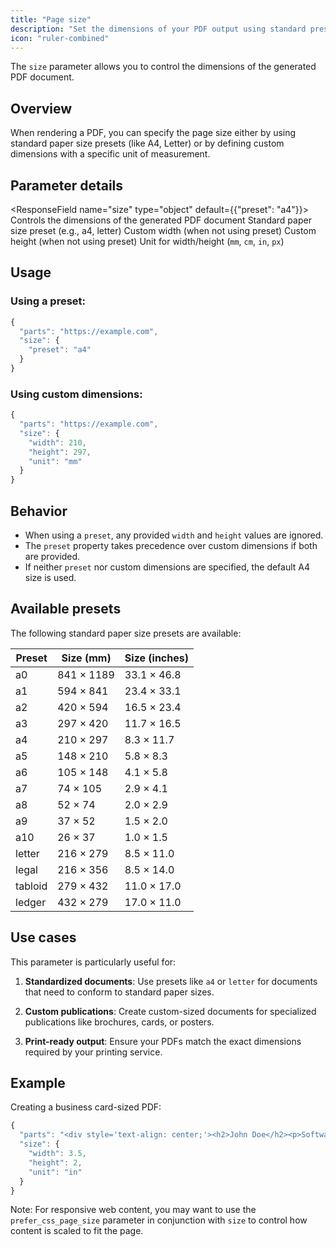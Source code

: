 ```yaml
---
title: "Page size"
description: "Set the dimensions of your PDF output using standard presets or custom sizes"
icon: "ruler-combined"
---
```


The `size` parameter allows you to control the dimensions of the generated PDF document.

## Overview

When rendering a PDF, you can specify the page size either by using standard paper size presets (like A4, Letter) or by defining custom dimensions with a specific unit of measurement.

## Parameter details

<ResponseField name="size" type="object" default={{"preset": "a4"}}>
  Controls the dimensions of the generated PDF document
  <Expandable title="Properties">
    <ResponseField name="preset" type="enum<string>">
      Standard paper size preset (e.g., a4, letter)
    </ResponseField>
    <ResponseField name="width" type="number">
      Custom width (when not using preset)
    </ResponseField>
    <ResponseField name="height" type="number">
      Custom height (when not using preset)
    </ResponseField>
    <ResponseField name="unit" type="enum<string>" default="mm">
      Unit for width/height (`mm`, `cm`, `in`, `px`)
    </ResponseField>
  </Expandable>
</ResponseField>

## Usage

### Using a preset:

```javascript
{
  "parts": "https://example.com",
  "size": {
    "preset": "a4"
  }
}
```

### Using custom dimensions:

```javascript
{
  "parts": "https://example.com",
  "size": {
    "width": 210,
    "height": 297,
    "unit": "mm"
  }
}
```

## Behavior

- When using a `preset`, any provided `width` and `height` values are ignored.
- The `preset` property takes precedence over custom dimensions if both are provided.
- If neither `preset` nor custom dimensions are specified, the default A4 size is used.

## Available presets

The following standard paper size presets are available:

| Preset | Size (mm) | Size (inches) |
|--------|-----------|---------------|
| a0 | 841 × 1189 | 33.1 × 46.8 |
| a1 | 594 × 841 | 23.4 × 33.1 |
| a2 | 420 × 594 | 16.5 × 23.4 |
| a3 | 297 × 420 | 11.7 × 16.5 |
| a4 | 210 × 297 | 8.3 × 11.7 |
| a5 | 148 × 210 | 5.8 × 8.3 |
| a6 | 105 × 148 | 4.1 × 5.8 |
| a7 | 74 × 105 | 2.9 × 4.1 |
| a8 | 52 × 74 | 2.0 × 2.9 |
| a9 | 37 × 52 | 1.5 × 2.0 |
| a10 | 26 × 37 | 1.0 × 1.5 |
| letter | 216 × 279 | 8.5 × 11.0 |
| legal | 216 × 356 | 8.5 × 14.0 |
| tabloid | 279 × 432 | 11.0 × 17.0 |
| ledger | 432 × 279 | 17.0 × 11.0 |

## Use cases

This parameter is particularly useful for:

1. **Standardized documents**: Use presets like `a4` or `letter` for documents that need to conform to standard paper sizes.

2. **Custom publications**: Create custom-sized documents for specialized publications like brochures, cards, or posters.

3. **Print-ready output**: Ensure your PDFs match the exact dimensions required by your printing service.

## Example

Creating a business card-sized PDF:

```javascript
{
  "parts": "<div style='text-align: center;'><h2>John Doe</h2><p>Software Engineer</p><p>john@example.com</p></div>",
  "size": {
    "width": 3.5,
    "height": 2,
    "unit": "in"
  }
}
```

Note: For responsive web content, you may want to use the `prefer_css_page_size` parameter in conjunction with `size` to control how content is scaled to fit the page. 